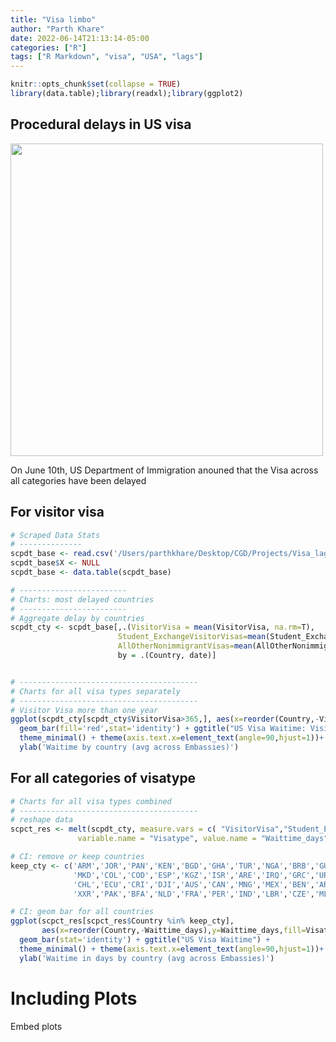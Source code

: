 ```yaml
---
title: "Visa limbo"
author: "Parth Khare"
date: 2022-06-14T21:13:14-05:00
categories: ["R"]
tags: ["R Markdown", "visa", "USA", "lags"]
---
```

 
```r
knitr::opts_chunk$set(collapse = TRUE)
library(data.table);library(readxl);library(ggplot2)
```


## Procedural delays in US visa 

![](/images/Visa_limbologo.png){width=500px}

On June 10th, US Department of Immigration anouned that the
Visa across all categories have been delayed



## For visitor visa


```r
# Scraped Data Stats
# --------------
scpdt_base <- read.csv('/Users/parthkhare/Desktop/CGD/Projects/Visa_lag/data/visascraped_base_mapped.csv')
scpdt_base$X <- NULL
scpdt_base <- data.table(scpdt_base)

# ------------------------
# Charts: most delayed countries
# ------------------------
# Aggregate delay by countries
scpdt_cty <- scpdt_base[,.(VisitorVisa = mean(VisitorVisa, na.rm=T), 
                        Student_ExchangeVisitorVisas=mean(Student_ExchangeVisitorVisas, na.rm=T),
                        AllOtherNonimmigrantVisas=mean(AllOtherNonimmigrantVisas,na.rm=T)), 
                        by = .(Country, date)]


# ----------------------------------------
# Charts for all visa types separately
# ----------------------------------------
# Visitor Visa more than one year
ggplot(scpdt_cty[scpdt_cty$VisitorVisa>365,], aes(x=reorder(Country,-VisitorVisa), y=VisitorVisa)) + 
  geom_bar(fill='red',stat='identity') + ggtitle("US Visa Waitime: Visitor Visa > 1 year") +  
  theme_minimal() + theme(axis.text.x=element_text(angle=90,hjust=1))+ xlab('Country') +
  ylab('Waitime by country (avg across Embassies)')

```

## For all categories of visatype


```r

# Charts for all visa types combined
# ----------------------------------------
# reshape data
scpct_res <- melt(scpdt_cty, measure.vars = c( "VisitorVisa","Student_ExchangeVisitorVisas","AllOtherNonimmigrantVisas"),
               variable.name = "Visatype", value.name = "Waittime_days")

# CI: remove or keep countries
keep_cty <- c('ARM','JOR','PAN','KEN','BGD','GHA','TUR','NGA','BRB','GUY','ETH','JAM',
              'MKD','COL','COD','ESP','KGZ','ISR','ARE','IRQ','GRC','URY','DOM','VEN',
              'CHL','ECU','CRI','DJI','AUS','CAN','MNG','MEX','BEN','ARG','FIN','SEN',
              'XXR','PAK','BFA','NLD','FRA','PER','IND','LBR','CZE','MLT','UGA','EGY')

# CI: geom bar for all countries
ggplot(scpct_res[scpct_res$Country %in% keep_cty], 
       aes(x=reorder(Country,-Waittime_days),y=Waittime_days,fill=Visatype)) + 
  geom_bar(stat='identity') + ggtitle("US Visa Waitime") +  
  theme_minimal() + theme(axis.text.x=element_text(angle=90,hjust=1))+ xlab('Country') +
  ylab('Waitime in days by country (avg across Embassies)')
```



# Including Plots
Embed plots



